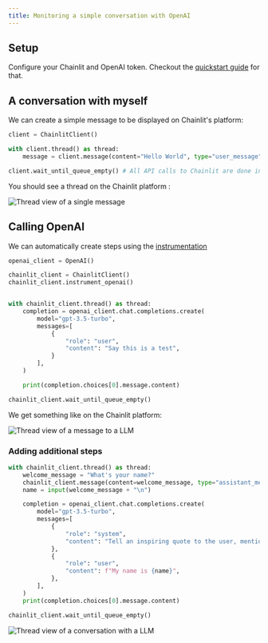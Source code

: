 ```yaml
---
title: Monitoring a simple conversation with OpenAI
---
```


## Setup

Configure your Chainlit and OpenAI token. Checkout the [quickstart guide](/python-client/get-started/introduction) for that.

## A conversation with myself

We can create a simple message to be displayed on Chainlit's platform:

```python
client = ChainlitClient()

with client.thread() as thread:
    message = client.message(content="Hello World", type="user_message")

client.wait_until_queue_empty() # All API calls to Chainlit are done in background

```

You should see a thread on the Chainlit platform :

![Thread view of a single message](/images/tutorial-1.png)

## Calling OpenAI

We can automatically create steps using the [instrumentation](concepts/instrumentation)

```python
openai_client = OpenAI()

chainlit_client = ChainlitClient()
chainlit_client.instrument_openai()


with chainlit_client.thread() as thread:
    completion = openai_client.chat.completions.create(
        model="gpt-3.5-turbo",
        messages=[
            {
                "role": "user",
                "content": "Say this is a test",
            }
        ],
    )

    print(completion.choices[0].message.content)

chainlit_client.wait_until_queue_empty()

```

We get something like on the Chainlit platform:

![Thread view of a message to a LLM](/images/tutorial-2.png)

### Adding additional steps

```python
with chainlit_client.thread() as thread:
    welcome_message = "What's your name?"
    chainlit_client.message(content=welcome_message, type="assistant_message")
    name = input(welcome_message + "\n")

    completion = openai_client.chat.completions.create(
        model="gpt-3.5-turbo",
        messages=[
            {
                "role": "system",
                "content": "Tell an inspiring quote to the user, mentioning their name. Be extremely supportive while keeping it short. Write one sentence per line.",
            },
            {
                "role": "user",
                "content": f"My name is {name}",
            },
        ],
    )
    print(completion.choices[0].message.content)

chainlit_client.wait_until_queue_empty()
```

![Thread view of a conversation with a LLM](/images/tutorial-3.png)
